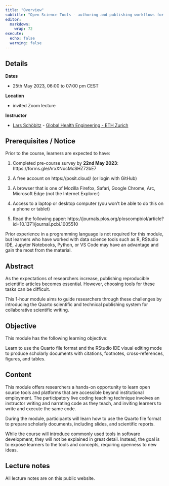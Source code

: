 ```yaml
---
title: "Overview"
subtitle: "Open Science Tools - authoring and publishing workflows for collaborative scientific writing"
editor: 
  markdown: 
    wrap: 72
execute: 
  echo: false
  warning: false
---
```


```{=html}
<script defer data-domain="larnsce.github.io/wash-canada" src="https://plausible.io/js/script.js"></script>
```
## Details

**Dates**

-   25th May 2023, 06:00 to 07:00 pm CEST

**Location**

-   invited Zoom lecture

**Instructor**

-   [Lars
    Schöbitz](https://ghe.ethz.ch/about/people/person-detail.MjkyODc2.TGlzdC80MTI2LC0xNDYwMDMwNTU3.html) -
    [Global Health Engineering - ETH Zurich](https://ghe.ethz.ch/)

## Prerequisites / Notice

Prior to the course, learners are expected to have:

1.  Completed pre-course survey by **22nd May 2023**:
    https://forms.gle/ArxXNocMcSHZ72bE7

2.  A free account on https://posit.cloud/ (or login with GitHub)

3.  A browser that is one of Mozilla Firefox, Safari, Google Chrome,
    Arc, Microsoft Edge (not the Internet Explorer)

4.  Access to a laptop or desktop computer (you won't be able to do this
    on a phone or tablet)

5.  Read the following paper:
    https://journals.plos.org/ploscompbiol/article?id=10.1371/journal.pcbi.1005510

Prior experience in a programming language is not required for this
module, but learners who have worked with data science tools such as R,
RStudio IDE, Jupyter Notebooks, Python, or VS Code may have an advantage
and gain the most from the material.

## Abstract

As the expectations of researchers increase, publishing reproducible
scientific articles becomes essential. However, choosing tools for these
tasks can be difficult.

This 1-hour module aims to guide researchers through these challenges by
introducing the Quarto scientific and technical publishing system for
collaborative scientific writing.

## Objective

This module has the following learning objective:

Learn to use the Quarto file format and the RStudio IDE visual editing mode to produce scholarly documents with citations, footnotes, cross-references, figures, and tables.

## Content

This module offers researchers a hands-on opportunity to learn open
source tools and platforms that are accessible beyond institutional
employment. The participatory live coding teaching technique involves an
instructor writing and narrating code as they teach, and inviting
learners to write and execute the same code.

During the module, participants will learn how to use the Quarto file format to
prepare scholarly documents, including slides, and scientific reports.

While the course will introduce commonly used tools in software
development, they will not be explained in great detail. Instead, the
goal is to expose learners to the tools and concepts, requiring openness
to new ideas.

## Lecture notes

All lecture notes are on this public website.
